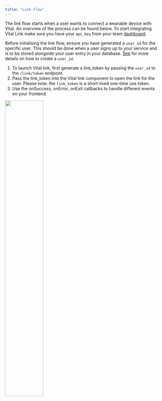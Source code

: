 ```yaml
---
title: "Link Flow"
---
```


The link flow starts when a user wants to connect a wearable device with Vital. An overview of the process can be found below.
To start integrating Vital Link make sure you have your `api_key` from your team [dashboard](https://app.tryvital.io).

Before initialising the link flow, ensure you have generated a `user_id` for the specific user. This should be done when a user signs up to your service and is to be stored alongside your user entry in your database. [See](/home/quickstart#3-creating-your-first-user) for more details on how to create a `user_id`.

<div className="flex flex-row">

1. To launch Vital link, first generate a link_token by passing the `user_id` to the `/link/token` endpoint.
2. Pass the link_token into the Vital link component to open the link for the user. Please note: the `link_token` is a short-lived one-time use token.
3. Use the onSuccess, onError, onExit callbacks to handle different events on your frontend.

<img
  src="https://storage.googleapis.com/vital-assets/link-flow-explainer.png"
  width="50%"
/>

</div>
